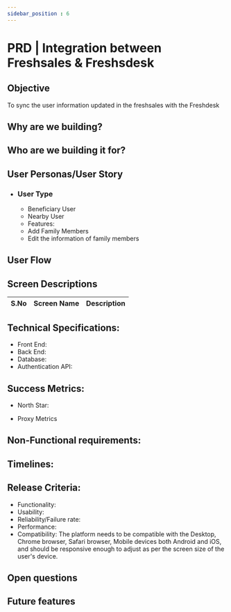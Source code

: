 ```yaml
---
sidebar_position : 6
---
```


# PRD | Integration between Freshsales & Freshsdesk
## Objective
To sync the user information updated in the freshsales with the Freshdesk

## Why are we building? 


## Who are we building it for? 

## User Personas/User Story
- ### User Type 
    - Beneficiary User
    - Nearby User
    - Features: 
    - Add Family Members
    - Edit the information of family members

## User Flow 


## Screen Descriptions

|S.No|Screen Name|Description|
|-|-|-|


## Technical Specifications:

- Front End: 
- Back End: 
- Database: 
- Authentication API: 


## Success Metrics: 
- North Star: 

- Proxy Metrics


## Non-Functional requirements:

## Timelines: 

## Release Criteria: 
- Functionality:
- Usability:
- Reliability/Failure rate:
- Performance:
- Compatibility: 
    The platform needs to be compatible with the Desktop, Chrome browser, Safari browser, Mobile devices both Android and iOS, and should be responsive enough to adjust as per the screen size of the user's device. 

## Open questions


## Future features

